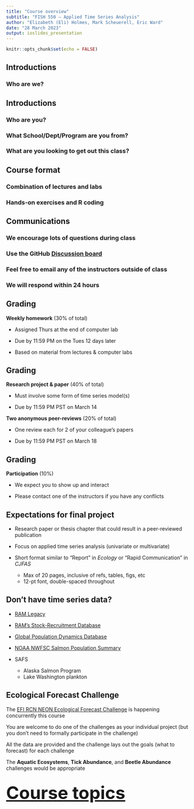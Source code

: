 ```yaml
---
title: "Course overview"
subtitle: "FISH 550 – Applied Time Series Analysis"
author: "Elizabeth (Eli) Holmes, Mark Scheuerell, Eric Ward"
date: "28 March 2023"
output: ioslides_presentation
---
```


```r
knitr::opts_chunk$set(echo = FALSE)
```

## Introductions

### Who are we?


## Introductions

### Who are you?

### What School/Dept/Program are you from?

### What are you looking to get out this class?  


## Course format

### Combination of lectures and labs

### Hands-on exercises and R coding


## Communications

### We encourage lots of questions during class

### Use the GitHub [Discussion board](https://github.com/atsa-es/fish550-2023/discussions)

### Feel free to email any of the instructors outside of class

### We will respond within 24 hours


## Grading

__Weekly homework__ (30% of total)  

* Assigned Thurs at the end of computer lab  

* Due by 11:59 PM on the Tues 12 days later  

* Based on material from lectures & computer labs  


## Grading

__Research project & paper__ (40% of total)

* Must involve some form of time series model(s)

* Due by 11:59 PM PST on March 14

__Two anonymous peer-reviews__ (20% of total)

* One review each for 2 of your colleague’s papers

* Due by 11:59 PM PST on March 18


## Grading

__Participation__ (10%)  

* We expect you to show up and interact

* Please contact one of the instructors if you have any conflicts
    

## Expectations for final project

* Research paper or thesis chapter that could result in a peer-reviewed publication

* Focus on applied time series analysis (univariate or multivariate)  
    
* Short format similar to “Report” in _Ecology_ or “Rapid Communication” in _CJFAS_
    - Max of 20 pages, inclusive of refs, tables, figs, etc
    - 12-pt font, double-spaced throughout


## Don't have time series data?

* [RAM Legacy](http://ramlegacy.marinebiodiversity.ca/)

* [RAM’s Stock-Recruitment Database](http://www.mscs.dal.ca/~myers/welcome.html)

* [Global Population Dynamics Database](http://www3.imperial.ac.uk/cpb/databases/gpdd)

* [NOAA NWFSC Salmon Population Summary](https://www.webapps.nwfsc.noaa.gov/apex/f?p=261:home:0)

* SAFS
    - Alaska Salmon Program
    - Lake Washington plankton


## Ecological Forecast Challenge

The [EFI RCN NEON Ecological Forecast Challenge](The https://ecoforecast.org/efi-rcn-forecast-challenges/) is happening concurrently this course

You are welcome to do one of the challenges as your individual project (but you don't need to formally participate in the challenge)

All the data are provided and the challenge lays out the goals (what to forecast) for each challenge

The **Aquatic Ecosystems**, **Tick Abundance**, and **Beetle Abundance** challenges would be appropriate


## {.flexbox .vcenter .bigger}

<font size="10">
[__Course topics__](https://atsa-es.github.io/atsa) 
</font>

